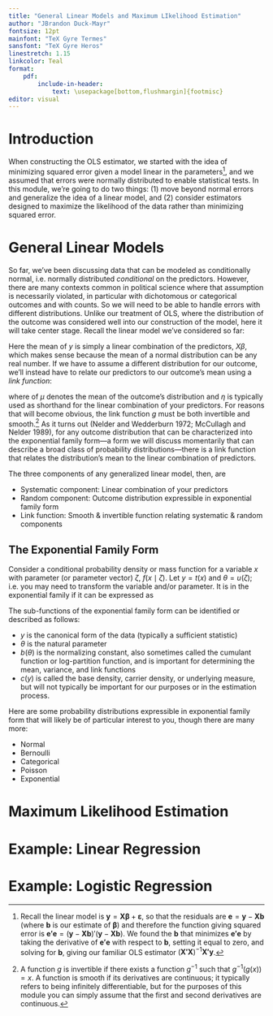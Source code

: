 ```yaml
---
title: "General Linear Models and Maximum LIkelihood Estimation"
author: "JBrandon Duck-Mayr"
fontsize: 12pt
mainfont: "TeX Gyre Termes"
sansfont: "TeX Gyre Heros"
linestretch: 1.15
linkcolor: Teal
format:
    pdf:
        include-in-header: 
            text: \usepackage[bottom,flushmargin]{footmisc}
editor: visual
---
```


# Introduction

When constructing the OLS estimator, we started with the idea of minimizing squared error given a model linear in the parameters[^1], and we assumed that errors were normally distributed to enable statistical tests. In this module, we're going to do two things: (1) move beyond normal errors and generalize the idea of a linear model, and (2) consider estimators designed to maximize the likelihood of the data rather than minimizing squared error.

[^1]: Recall the linear model is $\mathbf{y} = \mathbf{X}\boldsymbol\beta + \boldsymbol\varepsilon$, so that the residuals are $\mathbf{e} = \mathbf{y} - \mathbf{Xb}$ (where $\mathbf{b}$ is our estimate of $\boldsymbol\beta$) and therefore the function giving squared error is $\mathbf{e'e} = \left(\mathbf{y} - \mathbf{Xb}\right)'\left(\mathbf{y} - \mathbf{Xb}\right)$. We found the $\mathbf{b}$ that minimizes $\mathbf{e'e}$ by taking the derivative of $\mathbf{e'e}$ with respect to $\mathbf{b}$, setting it equal to zero, and solving for $\mathbf{b}$, giving our familiar OLS estimator $\left(\mathbf{X'X}\right)^{-1}\mathbf{X'y}$.

# General Linear Models

So far, we've been discussing data that can be modeled as conditionally normal, i.e. normally distributed *conditional* on the predictors. However, there are many contexts common in political science where that assumption is necessarily violated, in particular with dichotomous or categorical outcomes and with counts. So we will need to be able to handle errors with different distributions. Unlike our treatment of OLS, where the distribution of the outcome was considered well into our construction of the model, here it will take center stage. Recall the linear model we've considered so far:

\begin{equation*}
y \sim \text{Normal}\left(X\beta, \sigma^2\right).
\end{equation*}

Here the mean of $y$ is simply a linear combination of the predictors, $X\beta$, which makes sense because the mean of a normal distribution can be any real number. If we have to assume a different distribution for our outcome, we'll instead have to relate our predictors to our outcome's mean using a *link function*:

\begin{equation}
g\left(\mu\right) = \eta = X\beta,
\end{equation}

where of $\mu$ denotes the mean of the outcome's distribution and $\eta$ is typically used as shorthand for the linear combination of your predictors. For reasons that will become obvious, the link function $g$ must be both invertible and smooth.[^2] As it turns out (Nelder and Wedderburn 1972; McCullagh and Nelder 1989), for any outcome distribution that can be characterized into the exponential family form—a form we will discuss momentarily that can describe a broad class of probability distributions—there is a link function that relates the distribution's mean to the linear combination of predictors.

[^2]: A function $g$ is invertible if there exists a function $g^{-1}$ such that $g^{-1}\left(g\left(x\right)\right) = x$. A function is smooth if its derivatives are continuous; it typically refers to being infinitely differentiable, but for the purposes of this module you can simply assume that the first and second derivatives are continuous.

The three components of any generalized linear model, then, are

-   Systematic component: Linear combination of your predictors
-   Random component: Outcome distribution expressible in exponential family form
-   Link function: Smooth & invertible function relating systematic & random components

## The Exponential Family Form

Consider a conditional probability density or mass function for a variable $x$ with parameter (or parameter vector) $\zeta$, $f\left(x \mid \zeta\right)$. Let $y = t\left(x\right)$ and $\theta = u\left(\zeta\right)$; i.e. you may need to transform the variable and/or parameter. It is in the exponential family if it can be expressed as

\begin{align}
f\left(y \mid \theta\right)
& = \exp\left( y\theta - b\left(\theta\right) + c\left(y\right) \right).
\end{align}

The sub-functions of the exponential family form can be identified or described as follows:

-   $y$ is the canonical form of the data (typically a sufficient statistic)
-   $\theta$ is the natural parameter
-   $b\left(\theta\right)$ is the normalizing constant, also sometimes called the cumulant function or log-partition function, and is important for determining the mean, variance, and link functions
-   $c\left(y\right)$ is called the base density, carrier density, or underlying measure, but will not typically be important for our purposes or in the estimation process.

Here are some probability distributions expressible in exponential family form that will likely be of particular interest to you, though there are many more:

-   Normal
-   Bernoulli
-   Categorical
-   Poisson
-   Exponential

# Maximum Likelihood Estimation

# Example: Linear Regression

# Example: Logistic Regression

